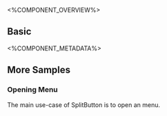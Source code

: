 
<%COMPONENT_OVERVIEW%>

## Basic
<Basic />

<%COMPONENT_METADATA%>

## More Samples

### Opening Menu
The main use-case of SplitButton is to open an menu.

<OpeningMenu />

